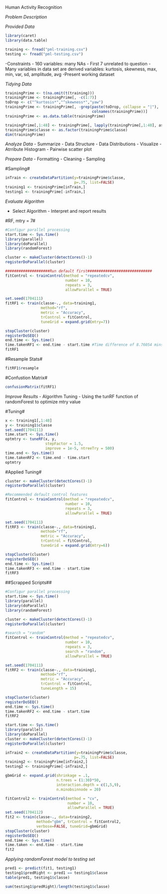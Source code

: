 Human Activity Recognition

*Problem Description*


*Provided Data*
```r
library(caret)
library(data.table)

training <- fread("pml-training.csv")
testing <- fread("pml-testing.csv")
```

-Constraints
        - 160 variables: many NAs
        - First 7 unrelated to question
        - Many variables in data set are derived variables: kurtosis, skewness,
        max, min, var, sd, amplitude, avg
-Present working dataset


*Tidying Data*
```r
trainingPrime <- t(na.omit(t(training)))
trainingPrime <- trainingPrime[, -c(1:7)]
toDrop <- c("^kurtosis*","^skewness*","yaw")
trainingPrime <- trainingPrime[, -grep(paste(toDrop, collapse = "|"),
                                       colnames(trainingPrime))]
trainingPrime <- as.data.table(trainingPrime)
```


```r
trainingPrime[,1:48] <- trainingPrime[, lapply(trainingPrime[,1:48], as.numeric)]
trainingPrime$classe <- as.factor(trainingPrime$classe)
dim(trainingPrime)
```

*Analyze Data*
- Summarize
        - Data Structure
        - Data Distributions
- Visualize
        - Atrribute Histogram
        - Pairwise scatter plot

*Prepare Data*
- Formatting
- Cleaning
- Sampling

#Sampling#
```r
inTrain <- createDataPartition(y=trainingPrime$classe,
                               p=.75, list=FALSE)
training1 <- trainingPrime[inTrain,]
testing1 <- trainingPrime[-inTrain,]
```

*Evaluate Algorithm*

- Select Algorithm
        - Interpret and report results


#RF, mtry = 7#
```r
#Configur parallel processing
start.time <- Sys.time()
library(parallel)
library(doParallel)
library(randomForest)

cluster <- makeCluster(detectCores()-1)
registerDoParallel(cluster)

####################Run default first#############################
fitControl <- trainControl(method = "repeatedcv",
                           number = 10,
                           repeats = 3,
                           allowParallel = TRUE)

set.seed(1704111)
fitRF1 <- train(classe~., data=training1, 
                method="rf", 
                metric = "Accuracy", 
                trControl = fitControl, 
                tuneGrid = expand.grid(mtry=7))

stopCluster(cluster)
registerDoSEQ()
end.time <- Sys.time()
time.takenRF1 <- end.time - start.time #Time difference of 8.76054 mins
fitRF1
```


#Resample Stats#
```r
fitRF1$resample
```


#Confustion Matrix#
```r
confusionMatrix(fitRF1)
```


*Improve Results*
- Algorithm Tuning
        - Using the tunRF function of randomForest to optimize mtry value
        
        
        
#Tuning#
```r
x <- training1[,1:48]
y <- training1$classe
set.seed(1704111)
time.start <- Sys.time()
optmtry <- tuneRF(x, y, 
                  stepFactor = 1.5, 
                  improve = 1e-5, ntreeTry = 500)
time.end <- Sys.time()
time.takenRF2 <- time.end - time.start
optmtry
```

#Applied Tuning#
```r
cluster <- makeCluster(detectCores()-1)
registerDoParallel(cluster)

#Recommended default control features
fitControl <- trainControl(method = "repeatedcv",
                           number = 10,
                           repeats = 3,
                           allowParallel = TRUE)

set.seed(1704111)
fitRF3 <- train(classe~., data=training1, 
                method="rf", 
                metric = "Accuracy", 
                trControl = fitControl, 
                tuneGrid = expand.grid(mtry=6))

stopCluster(cluster)
registerDoSEQ()
end.time <- Sys.time()
time.takenRF3 <- end.time - start.time
fitRF3
```








##Scrapped Scripts##
```r
#Configur parallel processing
start.time <- Sys.time()
library(parallel)
library(doParallel)
library(randomForest)

cluster <- makeCluster(detectCores()-1)
registerDoParallel(cluster)

#search = "random"
fitControl <- trainControl(method = "repeatedcv",
                           number = 10,
                           repeats = 3,
                           search = "random",
                           allowParallel = TRUE)

set.seed(1704111)
fitRF2 <- train(classe~., data=training1, 
                method="rf", 
                metric = "Accuracy", 
                trControl = fitControl, 
                tuneLength = 15)

stopCluster(cluster)
registerDoSEQ()
end.time <- Sys.time()
time.takenRF2 <- end.time - start.time
fitRF2
```

```r
start.time <- Sys.time()
library(parallel)
library(doParallel)
cluster <- makeCluster(detectCores()-1)
registerDoParallel(cluster)

inTrain2 <- createDataPartition(y=trainingPrime$classe,
                               p=.75, list=FALSE)
training2 <- trainingPrime[inTrain2,]
testing2 <- trainingPrime[-inTrain2,]

gbmGrid <- expand.grid(shrinkage = .1,
                       n.trees = (1:30)*50,
                       interaction.depth = c(1,5,9),
                       n.minobsinnode = 20)

fitControl2 <- trainControl(method = "cv",
                            number = 10,
                            allowParallel = TRUE)
set.seed(1704112)
fit2 <- train(classe~., data=training2,
              method="gbm", trControl = fitControl2,
              verbose=FALSE, tuneGrid=gbmGrid)
stopCluster(cluster)
registerDoSEQ()
end.time <- Sys.time()
time.taken <- end.time - start.time
fit2

```


*Applying randomForest model to testing set*
```r
pred1 <- predict(fit1, testing1)
testing1$predRight <- pred1 == testing1$classe
table(pred1, testing1$classe)
```
```r
sum(testing1$predRight)/length(testing1$classe)
```

